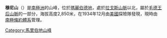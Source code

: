 {{coord|86|34|S|145|48|W|source:GNIS|display=title}}

'''穆尼山'''（{{lang-en|Mount Mooney}}）是[[南極洲|南極洲]]的山峰，位於[[瑪麗伯德地|瑪麗伯德地]]，處於[[拉戈斯山脈|拉戈斯山脈]]以北，屬於[[毛德王后山脈|毛德王后山脈]]的一部分，海拔高度2,850米，在1934年12月由[[美國|美國]]探險隊發現，現時由[[南極條約體系|南極條約體系]]管理。

{{DEFAULTSORT:Mount Mooney}}
[[Category:馬里伯地山峰|Category:馬里伯地山峰]]


{{MarieByrdLand-geo-stub}}